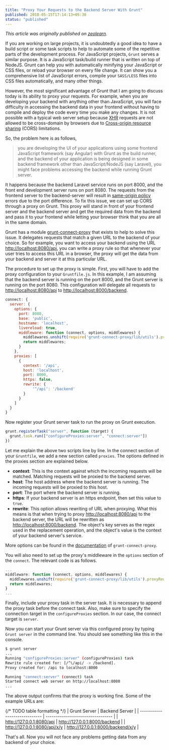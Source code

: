 ```yaml
---
title: "Proxy Your Requests to the Backend Server With Grunt"
published: 2018-05-15T17:14:13+05:30
status: "published"
---
```


_This article was originally published on
[zeolearn](https://www.zeolearn.com/magazine/proxy-your-requests-to-the-backend-server-with-grunt)._

If you are working on large projects, it is undoubtedly a good idea to have a
build script or some task scripts to help to automate some of the repetitive
parts of the development process. For JavaScript projects, `Grunt` serves a
similar purpose. It is a JavaScript task/build runner that is written on top of
NodeJS. Grunt can help you with automatically minifying your JavaScript or CSS
files, or reload your browser on every file change. It can show you a
comprehensive list of JavaScript errors, compile your `SASS/LESS` files into CSS
files automatically, and many other things.

However, the most significant advantage of Grunt that I am going to discuss
today is its ability to proxy your requests. For example, when you are
developing your backend with anything other than JavaScript, you will face
difficulty in accessing the backend data in your frontend without having to
compile and deploy the code every time you make any changes. It is not possible
with a typical web server setup because
[XHR](https://en.wikipedia.org/wiki/XMLHttpRequest) requests are not allowed to
be cross-domain by browsers due to
[Cross-origin resource sharing](https://en.wikipedia.org/wiki/Cross-origin_resource_sharing)
(CORS) limitations.

So, the problem here is as follows,

> you are developing the UI of your applications using some frontend JavaScript
> framework (say Angular) with Grunt as the build runner, and the backend of
> your application is being designed in some backend framework other than
> JavaScript/NodeJS (say Laravel), you might face problems accessing the backend
> while running Grunt server.

It happens because the backend Laravel service runs on port 8000, and the front
end development server runs on port 8080. The requests from the frontend server
to the backend-server will result in
[same-origin policy](https://developer.mozilla.org/en-US/docs/Web/Security/Same-origin_policy)
errors due to the port difference. To fix this issue, we can set up CORS through
a proxy on Grunt. This proxy will stand in front of your frontend server and the
backend server and get the required data from the backend and pass it to your
frontend while letting your browser think that you are all in the same domain.

Grunt has a module
[grunt-connect-proxy](https://github.com/drewzboto/grunt-connect-proxy) that
exists to help to solve this issue. It delegates requests that match a given URL
to the backend of your choice. So for example, you want to access your backend
using the URL [http://localhost:8080/api](http://localhost:8080/api), you can
write a proxy rule so that whenever your user tries to access this URL in a
browser, the proxy will get the data from your backend and server it at this
particular URL.

The procedure to set up the proxy is simple. First, you will have to add the
proxy configuration to your `Gruntfile.js`. In this example, I am assuming that
the backend server is running on the port 8000, and the Grunt server is running
on the port 8080. This configuration will delegate all requests to
[http://localhost:8080/api](http://localhost:8080/api) to
[http://localhost:8000/backend](http://localhost:8000/backend).

```js
connect: {
  server: {
    options: {
      port: 8080,
      base: 'public',
      hostname: 'localhost',
      livereload: true,
      middleware: function (connect, options, middlewares) {
        middlewares.unshift(require('grunt-connect-proxy/lib/utils').proxyRequest);
        return middlewares;
      }
    },
    proxies: [
      {
        context: '/api',
        host: 'localhost',
        port: 8000,
        https: false,
        rewrite: {
            '^/api': '/backend'
        }
      }
    ]
  }
}
```

Now register your Grunt server task to run the proxy on Grunt execution.

```js
grunt.registerTask("server", function (target) {
  grunt.task.run(["configureProxies:server", "connect:server"])
})
```

Let me explain the above two scripts line by line. In the connect section of
your `Gruntfile`, we add a new section called `proxies`. The options defined in
the proxies section are explained below.

- **context**: This is the context against which the incoming requests will be
  matched. Matching requests will be proxied to the backend server.
- **host**: The host address where the backend server is running. The incoming
  requests will be proxied to this host.
- **port**: The port where the backend server is running.
- **https**: If your backend server is an https endpoint, then set this value to
  `true`.
- **rewrite**: This option allows rewriting of URL when proxying. What this
  means is that when trying to proxy
  [http://localhost:8080/api](http://localhost:8080/api) to the backend server,
  the URL will be rewritten as
  [http://localhost:8000/backend](http://localhost:8000/backend). The object's
  key serves as the regex used in the replacement operation, and the object's
  value is the context of your backend server's service.

More options can be found in the
[documentation](https://github.com/drewzboto/grunt-connect-proxy#grunt-connect-proxy)
of `grunt-connect-proxy`.

You will also need to set up the proxy's middleware in the `options` section of
the `connect`. The relevant code is as follows.

```js
...
middleware: function (connect, options, middlewares) {
  middlewares.unshift(require('grunt-connect-proxy/lib/utils').proxyRequest);
  return middlewares;
}
...
```

Finally, include your proxy task in the server task. It is necessary to append
the proxy task before the connect task. Also, make sure to specify the
connection target in the `configureProxies` section. In our case, the connect
target is `server`.

Now you can start your Grunt server via this configured proxy by typing
`Grunt server` in the command line. You should see something like this in the
console.

```sh
$ grunt server
...
Running "configureProxies:server" (configureProxies) task
Rewrite rule created for: [/^\/api/ -> /backend].
Proxy created for: /api to localhost:8000

Running "connect:server" (connect) task
Started connect web server on http://localhost:8080
...
```

The above output confirms that the proxy is working fine. Some of the example
URLs are:

{/* TODO table formatting */} | Grunt Server | Backend Server | |
----------------------------- | --------------------------------- | |
http://127.0.0.1:8080/api | http://127.0.0.1:8000/backend | |
http://127.0.0.1:8080/api/x/y | http://127.0.0.1:8000/backend/x/y |

That's all. Now you will not face any problems getting data from any backend of
your choice.
